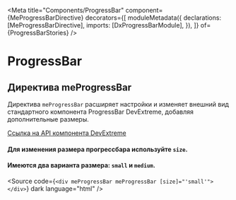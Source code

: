 
<Meta
  title="Components/ProgressBar"
  component={MeProgressBarDirective}
  decorators={[
    moduleMetadata({
      declarations: [MeProgressBarDirective],
      imports: [DxProgressBarModule],
    }),
  ]}
  of={ProgressBarStories}
/>

# ProgressBar

## Директива meProgressBar

Директива `meProgressBar` расширяет настройки и изменяет внешний вид стандартного компонента ProgressBar DevExtreme, добавляя дополнительные размеры.

[Ссылка на API компонента DevExtreme](https://js.devexpress.com/Angular/Documentation/23_1/Guide/UI_Components/ProgressBar/)

<Canvas name="Default" of={ProgressBarStories.ProgressBar} />

<Controls of={ProgressBarStories.ProgressBar} />

<Source of={ProgressBarStories.ProgressBar} dark />

#### Для изменения размера прогрессбара используйте `size`.

#### Имеются два варианта размера: `small` и `medium`.

<Source
  code={`<div meProgressBar meProgressBar [size]="'small'"></div>`}
  dark
  language="html"
/>
